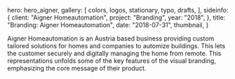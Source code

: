 


  hero: hero_aigner,
  gallery: [
    colors,
    logos,
    stationary,
    typo,
    drafts,
  ],
  sideinfo: {
    client: "Aigner Homeautomation",
    project: "Branding",
    year: "2018",
  },
  title: "Branding: Aigner Homeautomation",
  date: "2018-07-31",
  thumbnail,
}

Aigner Homeautomation is an Austria based business providing custom tailored
solutions for homes and companies to automize buildings. This lets the customer
securely and digitally managing the home from remote. This representations
unfolds some of the key features of the visual branding, emphasizing the core
message of their product.
